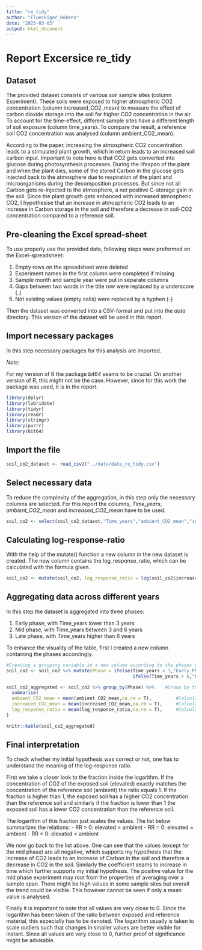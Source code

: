 ```yaml
---
title: "re_tidy"
author: "Flueckiger_Rubens"
date: "2025-03-03"
output: html_document
---
```


# Report Excersice re_tidy

## Dataset

The provided dataset consists of various soil sample sites (column Experiment). These soils were exposed to higher atmospheric CO2 concentration (column increased_CO2_mean) to measure the effect of carbon dioxide storage into the soil for higher CO2 concentration in the air. To account for the time-effect, different sample sites have a different length of soil exposure (column time_years). To compare the result, a reference soil CO2 concentration was analysed (column ambient_CO2_mean).

According to the paper, increasing the atmospheric CO2 concentration leads to a stimulated plant growth, which in return leads to an increased soil carbon input. Important to note here is that CO2 gets converted into glucose during photosynthesis processes. During the lifespan of the plant and when the plant dies, some of the stored Carbon in the glucose gets injected back to the atmosphere due to respiration of the plant and microorganisms during the decomposition processes. But since not all Carbon gets re-injected to the atmosphere, a net positive C-storage gain in the soil. Since the plant growth gets enhanced with increased atmospheric CO2, I hypothesise that an increase in atmospheric CO2 leads to an increase in Carbon storage in the soil and therefore a decrease in soil-CO2 concentration compared to a reference soil.

## Pre-cleaning the Excel spread-sheet

To use properly use the provided data, following steps were preformed on the Excel-spreadsheet:

1)  Empty rows on the spreadsheet were deleted
2)  Experiment names in the first column were completed if missing
3)  Sample month and sample year were put in separate columns
4)  Gaps between two words in the title row were replaced by a underscore (\_)
5)  Not existing values (empty cells) were replaced by a hyphen (-)

Then the dataset was converted into a CSV-format and put into the *data* directory. This version of the dataset will be used in this report.

## Import necessary packages

In this step necessary packages for this analysis are imported.

*Note:*

For my version of R the package *bit64* seams to be crucial. On another version of R, this might not be the case. However, since for this work the package was used, it is in the report.

```r
library(dplyr)
library(lubridate)
library(tidyr)
library(readr)
library(stringr)
library(purrr)
library(bit64)
```

## Import the file

```r
soil_co2_dataset <- read_csv2("../data/data_re_tidy.csv")
```

## Select necessary data

To reduce the complexity of the aggregation, in this step only the necessary columns are selected. For this report the columns, *Time_years*, *ambient_CO2_mean* and *increased_CO2_mean* have to be used.

```r
soil_co2 <- select(soil_co2_dataset,"Time_years","ambient_CO2_mean","increased_CO2_mean")
```

## Calculating log-response-ratio

With the help of the mutate() function a new column in the new dataset is created. The new column contains the log_response_ratio, which can be calculated with the formula given.

```r
soil_co2 <- mutate(soil_co2, log_response_ratio = log(soil_co2$increased_CO2_mean/soil_co2$ambient_CO2_mean))
```

## Aggregating data across different years

In this step the dataset is aggregated into three phases:

1)  Early phase, with Time_years lower than 3 years
2)  Mid phase, with Time_years between 3 and 6 years
3)  Late phase, with Time_years higher than 6 years

To enhance the visuality of the table, first I created a new column containing the phases accordingly.

```r
#Creating a grouping variable in a new column according to the phases given above
soil_co2 <- soil_co2 %>% mutate(Phase = ifelse(Time_years < 3,"Early_Phase",
                                               ifelse(Time_years > 6,"Late_Phase","Mid_Phase")))

soil_co2_aggregated <- soil_co2 %>% group_by(Phase) %>%    #Group by the newly created phase value
  summarise(
  ambient_CO2_mean = mean(ambient_CO2_mean,na.rm = T),         #Calculating mean value of ambient CO2
  increased_CO2_mean = mean(increased_CO2_mean,na.rm = T),     #Calculating mean value of increased CO2
  log_response_ratio = mean(log_response_ratio,na.rm = T),     #Calculating mean value of log-rr
)

knitr::kable(soil_co2_aggregated)
```
## Final interpretation

To check whether my initial hypothesis was correct or not, one has to understand the meaning of the log-response ratio.

First we take a closer look to the fraction inside the logarithm. If the concentration of CO2 of the exposed soil (elevated) exactly matches the concentration of the reference soil (ambient) the ratio equals 1. If the fraction is higher than 1, the exposed soil has a higher CO2 concentration than the reference soil and similarly if the fraction is lower than 1 the exposed soil has a lower CO2 concentration than the reference soil.

The logarithm of this fraction just scales the values. The list below summarizes the relations: - RR \> 0: elevated \> ambient - RR = 0: elevated = ambient - RR \< 0: elevated \< ambient

We now go back to the list above. One can see that the values (except for the mid phase) are all negative, which supports my hypothesis that the increase of CO2 leads to an increase of Carbon in the soil and therefore a decrease in CO2 in the soil. Similarly the coefficient seams to increase in time which further supports my initial hypothesis. The positive value for the mid phase experiment may root from the properties of averaging over a sample span. There might be high values in some sample sites but overall the trend could be visible. This however cannot be seen if only a mean value is analysed.

Finally it is important to note that all values are very close to 0. Since the logarithm has been taken of the ratio between exposed and reference material, this especially has to be denoted. The logarithm usually is taken to scale outliers such that changes in smaller values are better visible for instant. Since all values are very close to 0, further proof of significance might be advisable.
